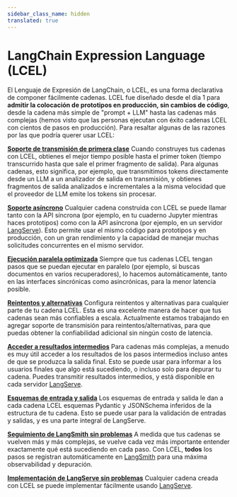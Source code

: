 ```yaml
---
sidebar_class_name: hidden
translated: true
---
```


# LangChain Expression Language (LCEL)

El Lenguaje de Expresión de LangChain, o LCEL, es una forma declarativa de componer fácilmente cadenas.
LCEL fue diseñado desde el día 1 para **admitir la colocación de prototipos en producción, sin cambios de código**, desde la cadena más simple de "prompt + LLM" hasta las cadenas más complejas (hemos visto que las personas ejecutan con éxito cadenas LCEL con cientos de pasos en producción). Para resaltar algunas de las razones por las que podría querer usar LCEL:

[**Soporte de transmisión de primera clase**](/docs/expression_language/streaming)
Cuando construyes tus cadenas con LCEL, obtienes el mejor tiempo posible hasta el primer token (tiempo transcurrido hasta que sale el primer fragmento de salida). Para algunas cadenas, esto significa, por ejemplo, que transmitimos tokens directamente desde un LLM a un analizador de salida en transmisión, y obtienes fragmentos de salida analizados e incrementales a la misma velocidad que el proveedor de LLM emite los tokens sin procesar.

[**Soporte asíncrono**](/docs/expression_language/interface)
Cualquier cadena construida con LCEL se puede llamar tanto con la API síncrona (por ejemplo, en tu cuaderno Jupyter mientras haces prototipos) como con la API asíncrona (por ejemplo, en un servidor [LangServe](/docs/langserve)). Esto permite usar el mismo código para prototipos y en producción, con un gran rendimiento y la capacidad de manejar muchas solicitudes concurrentes en el mismo servidor.

[**Ejecución paralela optimizada**](/docs/expression_language/primitives/parallel)
Siempre que tus cadenas LCEL tengan pasos que se puedan ejecutar en paralelo (por ejemplo, si buscas documentos en varios recuperadores), lo hacemos automáticamente, tanto en las interfaces sincrónicas como asincrónicas, para la menor latencia posible.

[**Reintentos y alternativas**](/docs/guides/productionization/fallbacks)
Configura reintentos y alternativas para cualquier parte de tu cadena LCEL. Esta es una excelente manera de hacer que tus cadenas sean más confiables a escala. Actualmente estamos trabajando en agregar soporte de transmisión para reintentos/alternativas, para que puedas obtener la confiabilidad adicional sin ningún costo de latencia.

[**Acceder a resultados intermedios**](/docs/expression_language/interface#async-stream-events-beta)
Para cadenas más complejas, a menudo es muy útil acceder a los resultados de los pasos intermedios incluso antes de que se produzca la salida final. Esto se puede usar para informar a los usuarios finales que algo está sucediendo, o incluso solo para depurar tu cadena. Puedes transmitir resultados intermedios, y está disponible en cada servidor [LangServe](/docs/langserve).

[**Esquemas de entrada y salida**](/docs/expression_language/interface#input-schema)
Los esquemas de entrada y salida le dan a cada cadena LCEL esquemas Pydantic y JSONSchema inferidos de la estructura de tu cadena. Esto se puede usar para la validación de entradas y salidas, y es una parte integral de LangServe.

[**Seguimiento de LangSmith sin problemas**](/docs/langsmith)
A medida que tus cadenas se vuelven más y más complejas, se vuelve cada vez más importante entender exactamente qué está sucediendo en cada paso.
Con LCEL, **todos** los pasos se registran automáticamente en [LangSmith](/docs/langsmith/) para una máxima observabilidad y depuración.

[**Implementación de LangServe sin problemas**](/docs/langserve)
Cualquier cadena creada con LCEL se puede implementar fácilmente usando [LangServe](/docs/langserve).
